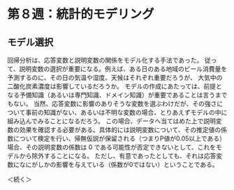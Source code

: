 # 第８週：統計的モデリング{#modeling}



## モデル選択{#select_model}


回帰分析は、応答変数と説明変数の関係をモデル化する手法であった。
従って、説明変数の選択が重要になる。例えば、ある日のある地域のビール消費量を予測するのに、その日の気温や湿度、天候はそれぞれ重要だろうが、
大気中の二酸化炭素濃度は影響しているだろうか。
モデルの作成にあたっては、前提となる予備知識（あるいは専門知識、ドメイン知識）が重要であることは言うまでもない。
当然、応答変数に影響のありそうな変数を選ぶわけだが、その強さについて事前の知識がない、あるいは不明な変数の場合、とりあえずモデルの中に組み込んでみることになるだろう。
この場合、データへ当てはめた上で説明変数の効果を確認する必要がある。具体的には説明変数について、その推定値の係数について検定を行い、帰無仮説が保留される（つまりP値が0.05以上である）場合、その説明変数の係数は 0 である可能性が否定できないとして、これをモデルから除外することになる。
ただし、有意であったとしても、それは応答変数になにがしかの影響を与えている（係数が0ではない）ということである。

＜続く＞
